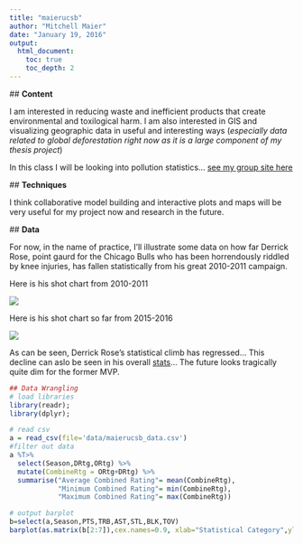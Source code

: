 ```yaml
---
title: "maierucsb"
author: "Mitchell Maier"
date: "January 19, 2016"
output:
  html_document:
    toc: true
    toc_depth: 2
---
```


  ## **Content**
        
I am interested in reducing waste and inefficient products that create environmental and toxilogical harm. I am also interested in GIS and visualizing geographic data in useful and interesting ways (*especially data related to global deforestation right now as it is a large component of my thesis project*)

In this class I will be looking into pollution statistics... [see my group site here](https://github.com/pollute/pollute.github.io)


  ## **Techniques**
        
I think collaborative model building and interactive plots and maps will be very useful for my project now and research in the future.        

  ## **Data**
        
  For now, in the name of practice, I'll illustrate some data on how far Derrick Rose, point gaurd for the Chicago Bulls who has been horrendously riddled by knee injuries, has fallen statistically from his great 2010-2011 campaign.
  
  
  
  
  Here is his shot chart from 2010-2011
  
  
  ![](images/maierucsb_2011.png)
  
  Here is his shot chart so far from 2015-2016
  
  
  ![](images/maierucsb_2016.png)
  
As can be seen, Derrick Rose's statistical climb has regressed... This decline can aslo be seen in his overall [stats](http://stats.nba.com/player/#!/201565/)... The future looks tragically quite dim for the former MVP.
  
```r
## Data Wrangling
# load libraries
library(readr);
library(dplyr);

# read csv
a = read_csv(file='data/maierucsb_data.csv')
#filter out data
a %T>%                          
  select(Season,DRtg,ORtg) %>%
  mutate(CombineRtg = ORtg+DRtg) %>%
  summarise("Average Combined Rating"= mean(CombineRtg),
            "Minimum Combined Rating"= min(CombineRtg),
            "Maximum Combined Rating"= max(CombineRtg))

# output barplot
b=select(a,Season,PTS,TRB,AST,STL,BLK,TOV)
barplot(as.matrix(b[2:7]),cex.names=0.9, xlab="Statistical Category",ylab="Per 100 Possession Averages",legend=a$Season,beside=TRUE)

```

